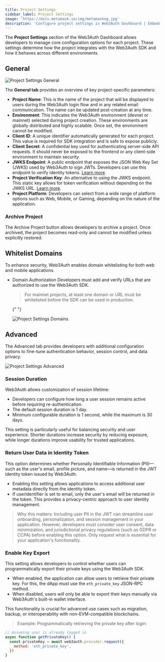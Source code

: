 ```yaml
---
title: Project Settings
sidebar_label: Project Settings
image: 'https://docs.metamask.io/img/metamaskog.jpg'
description: 'Configure project settings in Web3Auth Dashboard | Embedded Wallets'
---
```



The **Project Settings** section of the Web3Auth Dashboard allows developers to manage core configuration options for each project. These settings determine how the project integrates with the Web3Auth SDK and how it behaves across different environments.

## General

<div style={{ flexBasis: '300px', flexGrow: '1', textAlign: 'center' }}>
  <img
    src={ProjectSettingsGeneral}
    style={{ alignSelf: 'center', maxWidth: '100%' }}
    alt="Project Settings General"
  />
</div>

The **General tab** provides an overview of key project-specific parameters:

- **Project Name**: This is the name of the project that will be displayed to users during the Web3Auth login flow and in any related email communication. The name can be updated post-creation at any time.
- **Environment**: This indicates the Web3Auth environment (devnet or mainnet) selected during project creation. These environments are globally distributed and highly scalable. Once set, the environment cannot be modified.
- **Client ID**: A unique identifier automatically generated for each project. This value is required for SDK integration and is safe to expose publicly.
- **Client Secret**: A confidential key used for authenticating server-side API requests. It should never be exposed to the frontend or any client-side environment to maintain security.
- **JWKS Endpoint**: A public endpoint that exposes the JSON Web Key Set (JWKS) used by Web3Auth to sign JWTs. Developers can use this endpoint to verify identity tokens. [Learn more](#).
- **Project Verification Key**: An alternative to using the JWKS endpoint. This static key allows for token verification without depending on the JWKS URL. [Learn more](#).
- **Project Platform**: Developers can select from a wide range of platform options such as Web, Mobile, or Gaming, depending on the nature of the application.

### Archive Project

The Archive Project button allows developers to archive a project. Once archived, the project becomes read-only and cannot be modified unless explicitly restored.

## Whitelist Domains

To enhance security, Web3Auth enables domain whitelisting for both web and mobile applications.

- Domain Authorization Developers must add and verify URLs that are authorized to use the Web3Auth SDK.

  > For mainnet projects, at least one domain or URL must be whitelisted before the SDK can be used in production.

  {" "}

  <div style={{ flexBasis: '300px', flexGrow: '1', textAlign: 'center' }}>
    <img
      src={ProjectSettingsDomain}
      style={{ alignSelf: 'center', maxWidth: '100%' }}
      alt="Project Settings Domains"
    />
  </div>

## Advanced

The Advanced tab provides developers with additional configuration options to fine-tune authentication behavior, session control, and data privacy.

<div style={{ flexBasis: '300px', flexGrow: '1', textAlign: 'center' }}>
  <img
    src={ProjectSettingsAdvanced}
    style={{ alignSelf: 'center', maxWidth: '100%' }}
    alt="Project Settings Advanced"
  />
</div>

### Session Duration

Web3Auth allows customization of session lifetime:

- Developers can configure how long a user session remains active before requiring re-authentication.
- The default session duration is 1 day.
- Minimum configurable duration is 1 second, while the maximum is 30 days.

This setting is particularly useful for balancing security and user experience. Shorter durations increase security by reducing exposure, while longer durations improve usability for trusted applications.

### Return User Data in Identity Token

This option determines whether Personally Identifiable Information (PII)—such as the user's email, profile picture, and name—is returned in the JWT identity token issued by Web3Auth.

- Enabling this setting allows applications to access additional user metadata directly from the identity token.
- If userIdentifier is set to email, only the user's email will be returned in the token. This provides a privacy-centric approach to user identity management.

> Why this matters: Including user PII in the JWT can streamline user onboarding, personalization, and session management in your application. However, developers must consider user consent, data minimization, and jurisdictional privacy regulations (such as GDPR or CCPA) before enabling this option. Only request what is essential for your application's functionality.

### Enable Key Export

This setting allows developers to control whether users can programmatically export their private keys using the Web3Auth SDK.

- When enabled, the application can allow users to retrieve their private key. For this, the dApp must use the `eth_private_key` JSON-RPC method.
- When disabled, users will only be able to export their keys manually via Web3Auth's built-in wallet interface.

This functionality is crucial for advanced use cases such as migration, backup, or interoperability with non-EVM-compatible blockchains.

> Example: Programmatically retrieving the private key after login:

```javascript
// Assuming user is already logged in
async function getPrivateKey() {
  const privateKey = await web3auth.provider.request({
    method: 'eth_private_key',
  })
}
```

